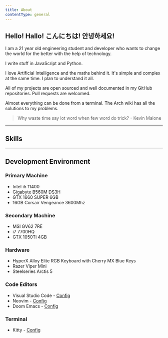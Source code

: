 ```yaml
---
title: About
contentType: general
---
```



## Hello! Hallo! こんにちは! 안녕하세요!

I am a 21 year old engineering student and developer who wants to change the world for the better with the help of technology.

I write stuff in JavaScript and Python.

I love Artificial Intelligence and the maths behind it. It's simple and complex at the same time. I plan to understand it all.

All of my projects are open sourced and well documented in my GitHub repositories. Pull requests are welcomed.

Almost everything can be done from a terminal. The Arch wiki has all the solutions to my problems.

> Why waste time say lot word when few word do trick? - Kevin Malone

---

## Skills

<Skills />

---

## Development Environment

### Primary Machine

- Intel i5 11400
- Gigabyte B560M DS3H
- GTX 1660 SUPER 6GB
- 16GB Corsair Vengeance 3600Mhz

### Secondary Machine

- MSI GV62 7RE
- i7 7700HQ
- GTX 1050Ti 4GB

### Hardware

- HyperX Alloy Elite RGB Keyboard with Cherry MX Blue Keys
- Razer Viper Mini
- Steelseries Arctis 5

### Code Editors

- Visual Studio Code - [Config](https://gist.github.com/amogh-w/a7eb9470b0691a6e8d817dd2153dcbbb)
- Neovim - [Config](https://github.com/amogh-w/dotfiles/tree/master/nvim/.config/nvim)
- Doom Emacs - [Config](https://github.com/amogh-w/dotfiles/tree/master/emacs/.doom.d)

### Terminal

- Kitty - [Config](https://github.com/amogh-w/dotfiles/tree/master/kitty/.config/kitty)
